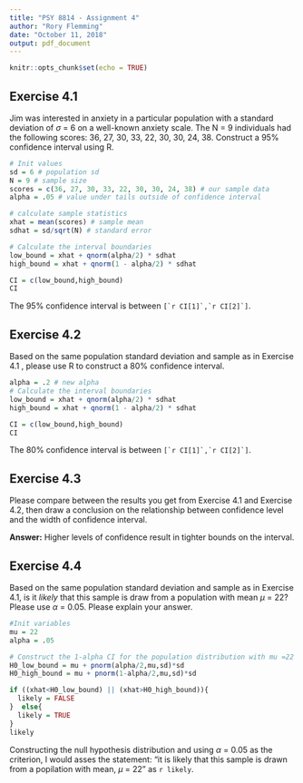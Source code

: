 ```yaml
---
title: "PSY 8814 - Assignment 4"
author: "Rory Flemming"
date: "October 11, 2018"
output: pdf_document
---
```


```r
knitr::opts_chunk$set(echo = TRUE)

```

## Exercise 4.1  
Jim was interested in anxiety in a particular population with a standard deviation of $\sigma$ = 6 on a well-known anxiety scale. The N = 9 individuals had the following scores: 36, 27, 30, 33, 22, 30, 30, 24, 38. Construct a 95% confidence interval using R.  
```r
# Init values
sd = 6 # population sd
N = 9 # sample size
scores = c(36, 27, 30, 33, 22, 30, 30, 24, 38) # our sample data
alpha = .05 # value under tails outside of confidence interval

# calculate sample statistics
xhat = mean(scores) # sample mean
sdhat = sd/sqrt(N) # standard error

# Calculate the interval boundaries
low_bound = xhat + qnorm(alpha/2) * sdhat
high_bound = xhat + qnorm(1 - alpha/2) * sdhat

CI = c(low_bound,high_bound)
CI
```
The 95% confidence interval is between ``[`r CI[1]`,`r CI[2]`]``.  

## Exercise 4.2  
Based on the same population standard deviation and sample as in Exercise 4.1 , please use R to construct a 80% confidence interval.  
```r
alpha = .2 # new alpha
# Calculate the interval boundaries
low_bound = xhat + qnorm(alpha/2) * sdhat
high_bound = xhat + qnorm(1 - alpha/2) * sdhat

CI = c(low_bound,high_bound)
CI

```
The 80% confidence interval is between ``[`r CI[1]`,`r CI[2]`]``.  

## Exercise 4.3  
Please compare between the results you get from Exercise 4.1 and Exercise 4.2, then draw a conclusion on the relationship between confidence level and the width of confidence interval.  

**Answer:** Higher levels of confidence result in tighter bounds on the interval.  

## Exercise 4.4  
Based on the same population standard deviation and sample as in Exercise 4.1, is it *likely* that this sample is draw from a population with mean $\mu$ = 22? Please use $\alpha$ = 0.05. Please explain your answer.
```r
#Init variables
mu = 22
alpha = .05

# Construct the 1-alpha CI for the population distribution with mu =22
H0_low_bound = mu + pnorm(alpha/2,mu,sd)*sd
H0_high_bound = mu + pnorm(1-alpha/2,mu,sd)*sd

if ((xhat<H0_low_bound) || (xhat>H0_high_bound)){
  likely = FALSE
}  else{
  likely = TRUE
}
likely
```
Constructing the null hypothesis distribution and using $\alpha$ = 0.05 as the criterion, I would asses the statement: "it is likely that this sample is drawn from a popilation with mean, $\mu$ = 22" as `r likely`.